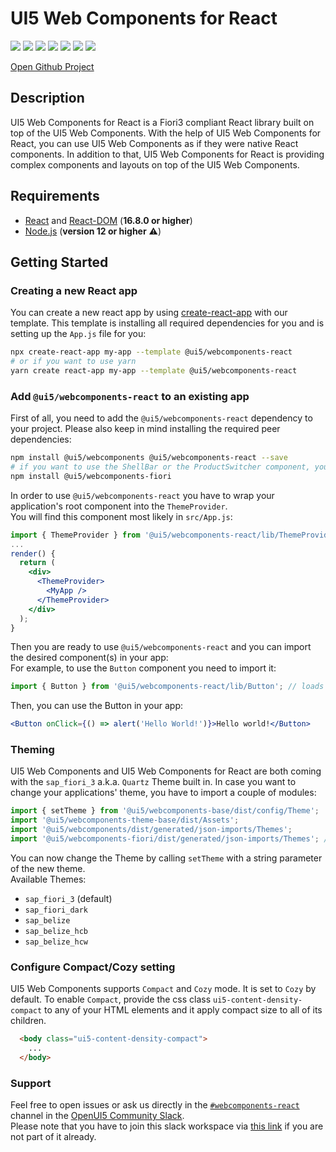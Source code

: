 

<Meta title="1 Welcome / Getting Started" />

# UI5 Web Components for React
[![](https://github.com/SAP/ui5-webcomponents-react/workflows/build/badge.svg)](https://github.com/SAP/ui5-webcomponents-react/actions?query=workflow:%22build%22)
[![](https://coveralls.io/repos/github/SAP/ui5-webcomponents-react/badge.svg)](https://coveralls.io/github/SAP/ui5-web)
[![](https://badgen.net/badge/slack/Join%20OpenUI5%20Slack%20workspace/blue?icon=slack)](https://ui5-slack-invite.cfapps.eu10.hana.ondemand.com/)
[![](https://badgen.net/badge/slack/webcomponents-react/orange?icon=slack)](https://openui5.slack.com/archives/CSQEJ2J04)
[![](https://badgen.net/badge/code%20style/prettier?color=pink)](https://github.com/prettier/prettier)
[![](https://badgen.net/badge/maintained%20with/lerna?color=purple)](https://lernajs.io/)
[![](https://badgen.net/github/stars/SAP/ui5-webcomponents-react?icon=github&color=black)](https://github.com/SAP/ui5-webcomponents-react/stargazers)

[Open Github Project](https://github.com/SAP/ui5-webcomponents-react)

## Description
UI5 Web Components for React is a Fiori3 compliant React library built on top of the UI5 Web Components.
With the help of UI5 Web Components for React, you can use UI5 Web Components as if they were native React components.
In addition to that, UI5 Web Components for React is providing complex components and layouts on top of the UI5 Web Components.

## Requirements

- [React](https://www.npmjs.com/package/react) and [React-DOM](https://www.npmjs.com/package/react-dom) (**16.8.0 or higher**)
- [Node.js](https://nodejs.org/) (**version 12 or higher** ⚠️)

## Getting Started

### Creating a new React app

You can create a new react app by using [create-react-app](https://facebook.github.io/create-react-app/) with our template.
This template is installing all required dependencies for you and is setting up the `App.js` file for you:
```sh
npx create-react-app my-app --template @ui5/webcomponents-react
# or if you want to use yarn
yarn create react-app my-app --template @ui5/webcomponents-react
```

### Add `@ui5/webcomponents-react` to an existing app

First of all, you need to add the `@ui5/webcomponents-react` dependency to your project. Please also keep in mind installing the required peer dependencies:
```sh
npm install @ui5/webcomponents @ui5/webcomponents-react --save
# if you want to use the ShellBar or the ProductSwitcher component, you also need to install this package as well
npm install @ui5/webcomponents-fiori
```

In order to use `@ui5/webcomponents-react` you have to wrap your application's root component into the `ThemeProvider`.<br/>
You will find this component most likely in `src/App.js`: 
```jsx
import { ThemeProvider } from '@ui5/webcomponents-react/lib/ThemeProvider';
...
render() {
  return (
    <div>
      <ThemeProvider>
        <MyApp />
      </ThemeProvider>
    </div>
  );
}
```

Then you are ready to use `@ui5/webcomponents-react` and you can import the desired component(s) in your app:<br />
For example, to use the `Button` component you need to import it:

```jsx
import { Button } from '@ui5/webcomponents-react/lib/Button'; // loads ui5-button wrapped in a ui5-webcomponents-react component
```

Then, you can use the Button in your app:

```jsx
<Button onClick={() => alert('Hello World!')}>Hello world!</Button>
```

### Theming

UI5 Web Components and UI5 Web Components for React are both coming with the `sap_fiori_3` a.k.a. `Quartz` Theme built in.
In case you want to change your applications' theme, you have to import a couple of modules:
```js
import { setTheme } from '@ui5/webcomponents-base/dist/config/Theme';
import '@ui5/webcomponents-theme-base/dist/Assets';
import '@ui5/webcomponents/dist/generated/json-imports/Themes';
import '@ui5/webcomponents-fiori/dist/generated/json-imports/Themes'; // only if you are using the ShellBar or the Product Switch
```

You can now change the Theme by calling `setTheme` with a string parameter of the new theme.<br />
Available Themes:
- `sap_fiori_3` (default)
- `sap_fiori_dark`
- `sap_belize`
- `sap_belize_hcb`
- `sap_belize_hcw`

### Configure Compact/Cozy setting
UI5 Web Components supports ```Compact``` and ```Cozy``` mode. It is set to ```Cozy``` by default. To enable ```Compact```, provide the css class ```ui5-content-density-compact``` to any of your HTML elements and it apply compact size to all of its children.

```html
  <body class="ui5-content-density-compact">
    ...
  </body>
```

### Support
Feel free to open issues or ask us directly in the [`#webcomponents-react`](https://openui5.slack.com/archives/CSQEJ2J04) channel in the 
[OpenUI5 Community Slack](https://ui5-slack-invite.cfapps.eu10.hana.ondemand.com/).<br />
Please note that you have to join this slack workspace via [this link](https://ui5-slack-invite.cfapps.eu10.hana.ondemand.com/) if you are not part of it already.

